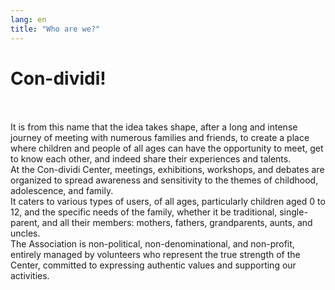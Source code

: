 ```yaml
---
lang: en
title: "Who are we?"
---
```


<h1 class="text-fucsia text-2xl text-center">Con-dividi!</h1> <br />
<br />
It is from this name that the idea takes shape, after a long and intense journey
of meeting with numerous families and friends, to create a place where children and
people of all ages can have the opportunity to meet, get to know each other, and
indeed share their experiences and talents. <br />
At the Con-dividi Center, meetings, exhibitions, workshops, and debates are
organized to spread awareness and sensitivity to the themes of childhood,
adolescence, and family.
<br />
It caters to various types of users, of all ages, particularly children aged 0
to 12, and the specific needs of the family, whether it be traditional,
single-parent, and all their members: mothers, fathers, grandparents, aunts, and
uncles. <br />
The Association is non-political, non-denominational, and non-profit, entirely managed
by volunteers who represent the true strength of the Center, committed to expressing
authentic values and supporting our activities.
